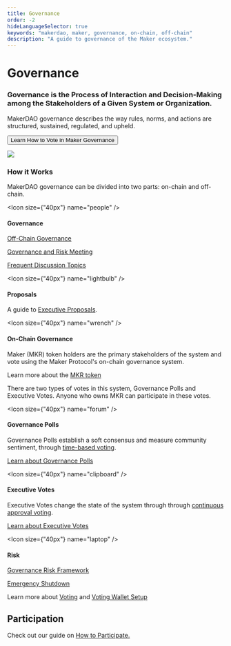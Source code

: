 ```yaml
---
title: Governance
order: -2
hideLanguageSelector: true
keywords: "makerdao, maker, governance, on-chain, off-chain"
description: "A guide to governance of the Maker ecosystem."
---
```


# Governance

<InfoBlock>

<Box>

### Governance is the Process of Interaction and Decision-Making among the Stakeholders of a Given System or Organization.

MakerDAO governance describes the way rules, norms, and actions are structured, sustained, regulated, and upheld.

<Button to="/learn/governance/how-voting-works/"> Learn How to Vote in Maker Governance </Button>

</Box>

<Image src="/images/Mark_maker@4x.png" />

</InfoBlock>

### How it Works

MakerDAO governance can be divided into two parts: on-chain and off-chain.

<Chocolate>

<Box>

<Icon size={"40px"} name="people" />

#### Governance

[Off-Chain Governance](/learn/governance/off-chain-gov/)

[Governance and Risk Meeting](/learn/governance/gov-risk-framework/)

[Frequent Discussion Topics](/learn/governance/discussion/)

</Box>

<Box>

<Icon size={"40px"} name="lightbulb" />

#### Proposals

A guide to [Executive Proposals](/learn/governance/how-voting-works/#governance-polls-and-executive-votes).

</Box>

<Box>

<Icon size={"40px"} name="wrench" />

#### On-Chain Governance

Maker (MKR) token holders are the primary stakeholders of the system and vote using the Maker Protocol's on-chain governance system.

<CTA>

Learn more about the [MKR token](https://community-development.makerdao.com/makerdao-mcd-faqs/faqs/mkr-token)

</CTA>

There are two types of votes in this system, Governance Polls and Executive Votes. Anyone who owns MKR can participate in these votes.

</Box>

</Chocolate>

<Chocolate>

<Box>

<Icon size={"40px"} name="forum" />

#### Governance Polls

Governance Polls establish a soft consensus and measure community sentiment, through [time-based voting](/learn/governance/how-voting-works/).

[Learn about Governance Polls](/learn/governance/how-voting-works#governance-polls-and-executive-votes)

</Box>

<Box>

<Icon size={"40px"} name="clipboard" />

#### Executive Votes

Executive Votes change the state of the system through through [continuous approval voting](/learn/governance/how-voting-works#continuous-approval-voting).

[Learn about Executive Votes](/learn/governance/how-voting-works#governance-polls-and-executive-vote)

</Box>

<Box>

<Icon size={"40px"} name="laptop" />

#### Risk

[Governance Risk Framework](/learn/governance/gov-risk-framework/)

[Emergency Shutdown](/learn/governance/emergency-shutdown/)

</Box>

</Chocolate>

<CTA>

Learn more about [Voting](/learn/governance/how-voting-works/) and [Voting Wallet Setup](/learn/governance/voting-setup/)

</CTA>



## Participation

<CTA>

Check out our guide on [How to Participate.](/learn/governance/participate/)

</CTA>
